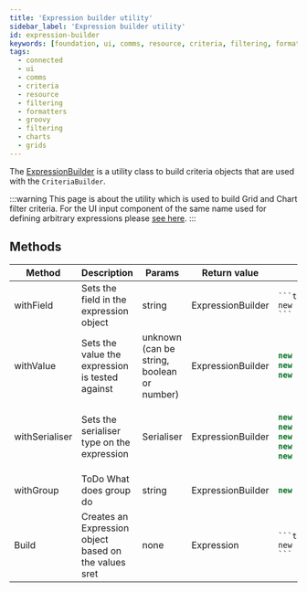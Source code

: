 ---
title: 'Expression builder utility'
sidebar_label: 'Expression builder utility'
id: expression-builder
keywords: [foundation, ui, comms, resource, criteria, filtering, formatters, groovy, filtering, charts, grids]
tags:
  - connected
  - ui
  - comms
  - criteria
  - resource
  - filtering
  - formatters
  - groovy
  - filtering
  - charts
  - grids
---

The [ExpressionBuilder](./docs/api/foundation-criteria.expressionbuilder.md) is a utility class to build criteria objects that are used with the `CriteriaBuilder`.

:::warning
This page is about the utility which is used to build Grid and Chart filter criteria. For the UI input component of the same name used for defining arbitrary expressions please [see here](/develop/client-capabilities/expression-builder/).
:::

## Methods

<table>
    <thead>
    <tr>
        <th>Method</th>
        <th>Description</th>
        <th>Params</th>
        <th>Return value</th>
        <th>Example</th>
    </tr>
    </thead>
    <tbody>
    <tr>
        <td>withField</td>
        <td>Sets the field in the expression object</td>
        <td>string</td>
        <td>ExpressionBuilder</td>
<td>

    ```ts
    new ExpressionBuilder().withField('TRADE_ID')
    ```

</td>
    </tr>
    <tr>
        <td>withValue</td>
        <td>Sets the value the expression is tested against</td>
        <td>unknown (can be string, boolean or number)</td>
        <td>ExpressionBuilder</td>
<td>

```ts
new ExpressionBuilder().withValue('TR_1234') //checking a string
new ExpressionBuilder().withValue(500) //checking a number
new ExpressionBuilder().withValue(boolean) //checking a boolean
```

</td>
    </tr>
    <tr>
        <td>withSerialiser</td>
        <td>Sets the serialiser type on the expression</td>
        <td>Serialiser</td>
        <td>ExpressionBuilder</td>
<td>

```ts
new ExpressionBuilder().withSerialiser(Serialiser.EQ) // testing equals
new ExpressionBuilder().withSerialiser(Serialiser.GT) // testing greater than
new ExpressionBuilder().withSerialiser(Serialiser.GE) // testing greater
new ExpressionBuilder().withSerialiser(Serialiser.LT) // testing less than
new ExpressionBuilder().withSerialiser(Serialiser.LE) // testing less
```

</td>
    </tr>
    <tr>
        <td>withGroup</td>
        <td>ToDo What does group do</td>
        <td>string</td>
        <td>ExpressionBuilder</td>
<td>

```ts
new ExpressionBuilder().withGroup('group')
```

</td>
    </tr>
    <tr>
        <td>Build</td>
        <td>Creates an Expression object based on the values sret</td>
        <td>none</td>
        <td>Expression</td>
<td>

    ```ts
    new ExpressionBuilder().build();
    ```

</td>
    </tr>
    </tbody>
</table>
